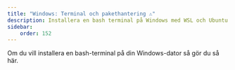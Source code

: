 ```yaml
---
title: "Windows: Terminal och pakethantering ⚠️"
description: Installera en bash terminal på Windows med WSL och Ubuntu.
sidebar:
    order: 152
---
```



Om du vill installera en bash-terminal på din Windows-dator så gör du så här.


<Figure 
    src={terminal1}
    caption="En terminal som kör kommandot cowsay."
/>

